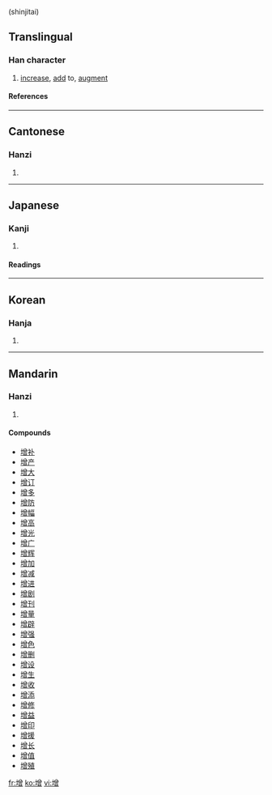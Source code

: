 {{see|増}} (shinjitai)

==Translingual==
===Han character===
{{Han char|rn=32|rad=土|as=12|sn=15|four=4816<sub>6</sub>|canj=土金田日 (GCWA)}}
# [[increase]], [[add]] to, [[augment]]
====References====
{{Han ref|kx=0238.250|dkj=05454|dj=0477.100|hdz=10489.060|uh=589E|ud=22686|bh=BC57|bd=48215}}
----
==Cantonese==
===Hanzi===
{{yue-hanzi|jyut=|y=jang1}}
# {{defn|Cantonese}}
----
==Japanese==
===Kanji===
{{ja-kanji|grade=|rs=土12}}
# {{defn|Japanese}} 
====Readings====
{{ja-readings|on=[[ぞう]] (zō), [[そう]] (sō)|kun=[[ます]] (masu), [[ふえる]] (fueru), [[ふやす]] (fuyasu)}}
----
==Korean==
===Hanja===
{{ko-hanja|hangeul=증|rv=jeung|mr=chŭng}}
# {{defn|Korean}}
----
==Mandarin==
===Hanzi===
{{cmn-hanzi|pin=[[zēng]] (zeng1)|wg=tseng<sup>1</sup>}}
# {{defn|Mandarin}}

====Compounds====
*[[增补]]
*[[增产]]
*[[增大]]
*[[增订]]
*[[增多]]
*[[增防]]
*[[增幅]]
*[[增高]]
*[[增光]]
*[[增广]]
*[[增辉]]
*[[增加]]
*[[增减]]
*[[增进]]
*[[增剧]]
*[[增刊]]
*[[增量]]
*[[增辟]]
*[[增强]]
*[[增色]]
*[[增删]]
*[[增设]]
*[[增生]]
*[[增收]]
*[[增添]]
*[[增修]]
*[[增益]]
*[[增印]]
*[[增援]]
*[[增长]]
*[[增值]]
*[[增殖]]　

[[fr:增]]
[[ko:增]]
[[vi:增]]